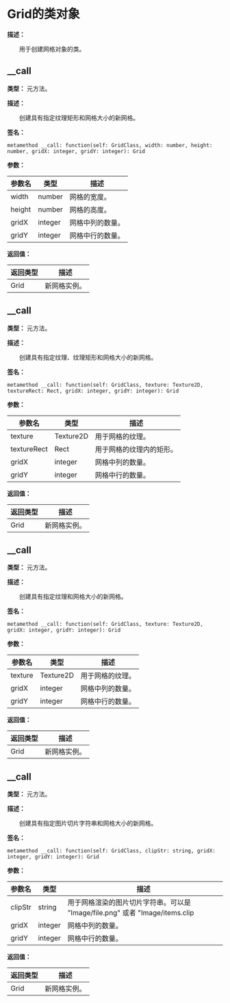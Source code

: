 
# Grid的类对象

**描述：**

&emsp;&emsp;用于创建网格对象的类。

## __call

**类型：** 元方法。

**描述：**

&emsp;&emsp;创建具有指定纹理矩形和网格大小的新网格。

**签名：**
```tl
metamethod __call: function(self: GridClass, width: number, height: number, gridX: integer, gridY: integer): Grid
```

**参数：**

| 参数名 | 类型 | 描述 |
| --- | --- | --- |
| width | number | 网格的宽度。 |
| height | number | 网格的高度。 |
| gridX | integer | 网格中列的数量。 |
| gridY | integer | 网格中行的数量。 |

**返回值：**

| 返回类型 | 描述 |
| --- | --- |
| Grid | 新网格实例。 |

## __call

**类型：** 元方法。

**描述：**

&emsp;&emsp;创建具有指定纹理、纹理矩形和网格大小的新网格。

**签名：**
```tl
metamethod __call: function(self: GridClass, texture: Texture2D, textureRect: Rect, gridX: integer, gridY: integer): Grid
```

**参数：**

| 参数名 | 类型 | 描述 |
| --- | --- | --- |
| texture | Texture2D | 用于网格的纹理。 |
| textureRect | Rect | 用于网格的纹理内的矩形。 |
| gridX | integer | 网格中列的数量。 |
| gridY | integer | 网格中行的数量。 |

**返回值：**

| 返回类型 | 描述 |
| --- | --- |
| Grid | 新网格实例。 |

## __call

**类型：** 元方法。

**描述：**

&emsp;&emsp;创建具有指定纹理和网格大小的新网格。

**签名：**
```tl
metamethod __call: function(self: GridClass, texture: Texture2D, gridX: integer, gridY: integer): Grid
```

**参数：**

| 参数名 | 类型 | 描述 |
| --- | --- | --- |
| texture | Texture2D | 用于网格的纹理。 |
| gridX | integer | 网格中列的数量。 |
| gridY | integer | 网格中行的数量。 |

**返回值：**

| 返回类型 | 描述 |
| --- | --- |
| Grid | 新网格实例。 |

## __call

**类型：** 元方法。

**描述：**

&emsp;&emsp;创建具有指定图片切片字符串和网格大小的新网格。

**签名：**
```tl
metamethod __call: function(self: GridClass, clipStr: string, gridX: integer, gridY: integer): Grid
```

**参数：**

| 参数名 | 类型 | 描述 |
| --- | --- | --- |
| clipStr | string | 用于网格渲染的图片切片字符串。可以是 "Image/file.png" 或者 "Image/items.clip|itemA"。 |
| gridX | integer | 网格中列的数量。 |
| gridY | integer | 网格中行的数量。 |

**返回值：**

| 返回类型 | 描述 |
| --- | --- |
| Grid | 新网格实例。 |